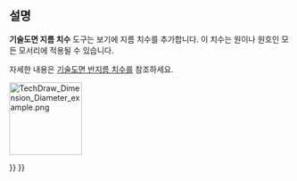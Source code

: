 <languages/>

{{Docnav
|[[TechDraw_RadiusDimension/ko|반지름 치수]]
|[[TechDraw_AngleDimension/ko|각도 치수]]
|[[TechDraw_Workbench/ko|기술도면]]
|IconL=TechDraw_RadiusDimension.svg
|IconR=TechDraw_AngleDimension.svg
|IconC=Workbench_TechDraw.svg
}}

{{GuiCommand
|Name=기술도면 지름 치수
|MenuLocation=기술도면→ 치수→ 지름 치수 삽입
|Workbenches=[[TechDraw_Workbench/ko|기술도면 작업대]]
|SeeAlso=[[TechDraw_RadiusDimension/ko|기술도면 반지름 치수]]
}}

<span id="Description"></span>
==설명==

'''기술도면 지름 치수''' 도구는 보기에 지름 치수를 추가합니다. 이 치수는 원이나 원호인 모든 모서리에 적용될 수 있습니다.

자세한 내용은 [[TechDraw_RadiusDimension/ko|기술도면 반지름 치수]]를 참조하세요.

[[Image:TechDraw_Dimension_Diameter_example.png|130px]]
{{Caption|원의 지름 치수 표시}}


{{Docnav
|[[TechDraw_RadiusDimension/ko|반지름 치수]]
|[[TechDraw_AngleDimension/ko|각도 치수]]
|[[TechDraw_Workbench/ko|기술도면]]
|IconL=TechDraw_RadiusDimension.svg
|IconR=TechDraw_AngleDimension.svg
|IconC=Workbench_TechDraw.svg
}}

{{TechDraw Tools navi{{#translation:}}}}
{{Userdocnavi{{#translation:}}}}